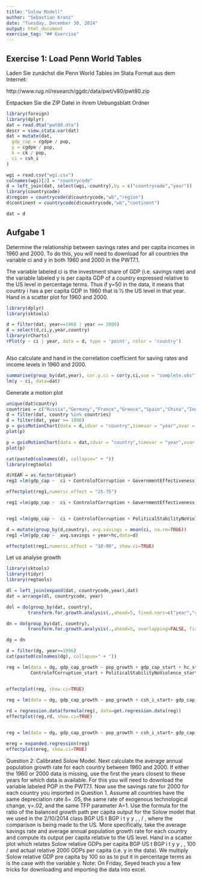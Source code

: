 ```yaml
---
title: "Solow Modell"
author: "Sebastian Kranz"
date: "Tuesday, December 30, 2014"
output: html_document
exercise_tag: "## Exercise"
---
```


## Exercise 1: Load Penn World Tables

Laden Sie zunächst die Penn World Tables im Stata Format aus dem Internet:

http://www.rug.nl/research/ggdc/data/pwt/v80/pwt80.zip

Entpacken Sie die ZIP Datei in ihrem Uebungsblatt Ordner

```r
library(foreign)
library(dplyr)
dat = read.dta("pwt80.dta")
descr = view.stata.var(dat)
dat = mutate(dat,
  gdp_cap = cgdpe / pop,
  y = cgdpe / pop,
  k = ck / pop,
  ci = csh_i
)

wgi = read.csv("wgi.csv")
colnames(wgi)[2] = "countrycode"
d = left_join(dat, select(wgi,-country),by = c("countrycode","year"))
library(countrycode)
d$region = countrycode(d$countrycode,"wb","region")
d$continent = countrycode(d$countrycode,"wb","continent")

dat = d

```

## Aufgabe 1 
Determine the relationship between savings rates and per capita incomes in 1960
and 2000. To do this, you will need to download for all countries the variable ci and y in both 1960 and 2000 in the PWT7.1.

The variable labeled ci is the investment share of GDP (i.e. savings rate) and the variable labeled y is per capita GDP of a country expressed relative to the US level in percentage terms. Thus if y=50 in the data, it means that country i has a per capita GDP in 1960 that is ½ the US level in that year. Hand in a scatter plot for 1960 and 2000. 

```r
library(dplyr)
library(sktools)

d = filter(dat, year==1960 | year == 2000)
d = select(d,ci,y,year,country) 
library(rCharts)
rPlot(y ~ ci | year, data = d, type = 'point', color = 'country')



```

Also calculate and hand in the correlation coefficient for saving rates and income levels in 1960 and 2000.
```r
summarise(group_by(dat,year), cor.y.ci = cor(y,ci,use = "complete.obs"))
lm(y ~ ci, data=dat)
```


Generate a motion plot
```r
unique(dat$country)
countries = c("Russia","Germany","France","Greece","Spain","China","India","Poland","United States")
d = filter(dat, country %in% countries)
d = filter(dat, year >= 1996)
p = gvisMotionChart(data = d,idvar = "country",timevar = "year",xvar = "ci",yvar="gdp_cap", colorvar="region", sizevar="pop")
plot(p)


```

```r

p = gvisMotionChart(data = dat,idvar = "country",timevar = "year",xvar = "ci",yvar="gdp_cap", colorvar="continent", sizevar="pop")
plot(p)

```

```r
cat(paste0(colnames(d), collapse=" + "))
library(regtools)

d$YEAR = as.factor(d$year) 
reg1 =lm(gdp_cap ~  ci + ControlofCorruption + GovernmentEffectiveness + PoliticalStabilityNoViolence + RegulatoryQuality + RuleofLaw+year,data=d)

effectplot(reg1,numeric.effect = "25-75")

reg1 =lm(gdp_cap ~  ci + ControlofCorruption + GovernmentEffectiveness + PoliticalStabilityNoViolence + RegulatoryQuality + RuleofLaw+year+hc,data=d)


reg1 =lm(gdp_cap ~  ci + ControlofCorruption + PoliticalStabilityNoViolence + RegulatoryQuality + RuleofLaw+year+hc,data=d)

d = mutate(group_by(d,country), avg.savings = mean(ci, na.rm=TRUE))
reg1 =lm(gdp_cap ~  avg.savings + year+hc,data=d)

effectplot(reg1,numeric.effect = "10-90", show.ci=TRUE)

```

Let us analyse growth

```r
library(sktools)
library(tidyr)
library(regtools)

dl = left_join(expand(dat, countrycode,year),dat)
dat = arrange(dl, countrycode, year)

dol = do(group_by(dat, country),
        transform.for.growth.analysis(.,ahead=5, fixed.vars=c("year","country","countrycode","continent","region")))

dn = do(group_by(dat, country),
        transform.for.growth.analysis(.,ahead=5, overlapping=FALSE, fixed.vars=c("year","country","countrycode","continent","region")))

dg = dn

d = filter(dg, year>=1996)
cat(paste0(colnames(dg), collapse=" + "))

reg = lm(data = dg, gdp_cap_growth ~ pop_growth + gdp_cap_start + hc_start + csh_i_start+
         ControlofCorruption_start + PoliticalStabilityNoViolence_start + RegulatoryQuality_start + RuleofLaw_start+GovernmentEffectiveness_start)


effectplot(reg, show.ci=TRUE)
           
reg = lm(data = dg, gdp_cap_growth ~ pop_growth + csh_i_start+ gdp_cap_start + hc_start + year + region)

rd = regression.data(formula(reg), data=get.regression.data(reg))
effectplot(reg,rd, show.ci=TRUE)


reg = lm(data = dg, gdp_cap_growth ~ pop_growth + csh_i_start+ gdp_cap_start + hc_start + year + continent)

ereg = expanded.regression(reg)
effectplot(ereg, show.ci=TRUE)


```


Question 2: Calibrated Solow Model. Next calculate the average annual population growth rate
for each country between 1960 and 2000. If either the 1960 or 2000 data is missing, use the first
the years closest to these years for which data is available. For this you will need to download
the variable labeled POP in the PWT7.1. Now use the savings rate for 2000 for each country you
imported in Question 1. Assume all countries have the same depreciation rate δ= .05, the same
rate of exogenous technological change, γ=.02, and the same TFP parameter A=1. Use the
formula for the ratio of the balanced growth path per capita output for the Solow model that we
used in the 2/10/2014 class BGP
US t
BGP
i t y y , , / , where the comparison is being made to the US. More
specifically, take the average savings rate and average annual population growth rate for each
country and compute its output per capita relative to the US level.
Hand in a scatter plot which relates Solow relative GDPs per capita BGP
US t
BGP
i t y y , , 100 / and actual
relative 2000 GDPs per capita (i.e. y in the data). We multiply Solow relative GDP pre capita by
100 so as to put it in percentage terms as is the case with the variable y.
Note: On Friday, Seyed teach you a few tricks for downloading and importing the data into
excel.